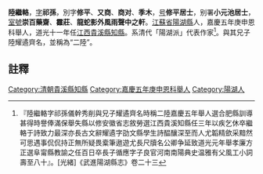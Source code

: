 {{明清人物信息框
| 姓名 = 陸繼輅
| 原名 = 
| 圖片名稱=  
| 圖片大小 = 220px
| 圖片說明 =  
| 最高職務 = [[江西|江西]][[貴溪縣|貴溪縣]][[知縣|知縣]] 
| 國家 = 大清
| 爵位 =
| 籍貫 = [[江蘇省|江蘇省]][[陽湖縣|陽湖縣]]
| 族裔 =  
| 旗籍 =  
| 字號 = 字祁孫
| 諡號 = 
| 出生日期 = 
| 出生地點 =
| 逝世日期 =  
| 逝世地點 = 
| 墓葬 = 陽湖豐西鄉橫塘橋
| 配偶 =  
| 親屬 =   
| 出身 = 
*  嘉慶五年庚申恩科舉人
| 經歷 = 
| 著作 =  
* 《崇百藥齋文集》
* 《崇百藥齋續集》
* 《崇百藥齋三集》
* 《洛陽縣志》
* 《合肥學舍札記》十二卷
}}
'''陸繼輅'''{{BD|1772年||？||catIdx=L陸}}，[[表字|字]]'''祁孫'''，別字'''修平'''、'''又商'''、'''商对'''、'''季木'''，[[号|号]]'''修平居士'''，别署'''小元池居士'''，[[室號|室號]]'''崇百藥齋'''、'''靃莊'''、'''龍蛇影外風雨聲中之軒'''。[[江蘇省|江蘇省]][[陽湖縣|陽湖縣]]人，嘉慶五年庚申恩科舉人，道光十一年任[[江西|江西]][[貴溪縣|貴溪縣]][[知縣|知縣]]。系清代「陽湖派」代表作家<ref>『陸繼輅字祁孫儀幹秀削與兄子耀遹齊名時稱二陸嘉慶五年舉人選合肥縣訓導甚得時譽俸滿保舉失縣以修安徽省志敘勞選江西貴溪知縣任三年以疾乞休卒繼輅于詩致力最深亦長古文辭耀遹字劭文縣學生詩醖釀深至而人尤韜精歛采黯然可思遇事侃侃持正無所疑畏槖筆遨遊尤長尺牘名公卿争延致道光元年舉孝廉方正選阜甯縣教諭之任百日卒長子循應字子良官河南南陽典史温雅有父風工小詞壽至八十』。[光緒]《武進陽湖縣志》卷二十三 
</ref>。與其兄子陸耀遹齊名，並稱為“二陸”。

==註釋==
{{reflist}}
{{清朝人物小作品}}
{{清代常州駢文家}}
[[Category:清朝貴溪縣知縣|Category:清朝貴溪縣知縣]]
[[Category:嘉慶五年庚申恩科舉人|Category:嘉慶五年庚申恩科舉人]]
[[Category:陽湖人|Category:陽湖人]]